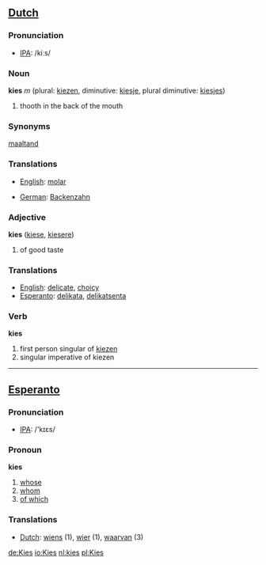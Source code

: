 ==[[Dutch]]==
=== Pronunciation ===
*[[w:IPA|IPA]]: /kiːs/
===Noun===

'''kies''' ''m'' (plural: [[kiezen]], diminutive: [[kiesje]], plural diminutive: [[kiesjes]])

# thooth in the back of the mouth

===Synonyms===

[[maaltand]]

===Translations===

*[[English]]: [[molar]]

*[[German]]: [[Backenzahn]]

===Adjective===

'''kies''' ([[kiese]], [[kiesere]])

# of good taste

===Translations===
*[[English]]: [[delicate]], [[choicy]]
*[[Esperanto]]: [[delikata]], [[delikatsenta]]

===Verb===

'''kies'''

#first person singular of [[kiezen]]
#singular imperative of kiezen

----

==[[Esperanto]]==
=== Pronunciation ===
*[[w:IPA|IPA]]: /'kɪɛs/
===Pronoun===

'''kies'''

#[[whose]]
#[[whom]]
#[[of which]]

===Translations===
*[[Dutch]]: [[wiens]] (1), [[wier]] (1), [[waarvan]] (3)

[[de:Kies]]
[[io:Kies]]
[[nl:kies]]
[[pl:Kies]]
